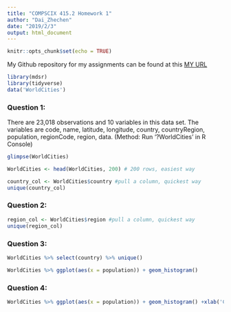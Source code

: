 ```yaml
---
title: "COMPSCIX 415.2 Homework 1"
author: "Dai_Zhechen"
date: "2019/2/3"
output: html_document
---
```


```r
knitr::opts_chunk$set(echo = TRUE)
```

My Github repository for my assignments can be found at this [MY URL](https://github.com/zhechendai/compscix-415-2-assignments)

```r
library(mdsr)
library(tidyverse)
data('WorldCities')
```

### Question 1:
There are 23,018 observations and 10 variables in this data set. The variables are code, name, latitude, longitude, country, countryRegion, population, regionCode, region, data.
(Method: Run '?WorldCities' in R Console)

```r
glimpse(WorldCities)
```
```r
WorldCities <- head(WorldCities, 200) # 200 rows, easiest way
```
```r
country_col <- WorldCities$country #pull a column, quickest way
unique(country_col)
```

### Question 2:
```r
region_col <- WorldCities$region #pull a column, quickest way
unique(region_col)
```

### Question 3:
```r
WorldCities %>% select(country) %>% unique()
```

```r
WorldCities %>% ggplot(aes(x = population)) + geom_histogram()
```

### Question 4:
```r
WorldCities %>% ggplot(aes(x = population)) + geom_histogram() +xlab('City Population')+ylab('Latest Count')+ggtitle('The Distribution of City Populations')+theme_bw()
```
